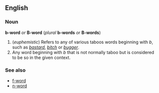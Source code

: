 ==English==
===Noun===
'''b-word''' ''or'' '''B-word''' (''plural'' '''b-words''' ''or'' '''B-words''')

#(''euphemistic'') Refers to any of various taboos words beginning with  ''b'', such as ''[[bastard]]'', ''[[bitch]]'' or ''[[bugger]]''.
#Any word beginning with ''b'' that is not normally taboo but is considered to be so in the given context.
<!-- these are all nonce words
#*[[bimbo]] in [http://lounge.bust.com/discus/messages/12/34390.html?1092034440 the BUST lounge]
#*[[bitch]] various places
#*[[biodiversity]]  &mdash; John Harte, from [http://www.defenders.org/bio-bi03.html ''DEFENDERS Magazine, Spring 1996 issue'']
#*[[bisexual]] &mdash; Melida Lo writing in [http://www.afterellen.com/People/leishahailey.html AfterEllen.com]
#*[[bishounen]] on [http://bword.ricochetmoon.net/ bword.ricochetmoon.net]
#*[[blog]] &mdash; [http://johnbokma.com/mexit/2004/04/28/dontusethebword.html John Bokma, April 28, 2004]
#*[[boring]] &mdash; Jacquie McTaggart in [http://www.articlecity.com/articles/parenting/article_142.shtml ArticleCity.com]
#*[[breakthrough]]:  ''The "B" word--breakthrough--divides scientists and journalists as no other.'' &mdash; Barry A. Palevitz and Ricki Lewis in [http://www.the-scientist.com/yr1998/july/persp_980720.html ''The Scientist 12<nowiki>[15]</nowiki>:7, Jul. 20, 1998'']
#*[[bridezilla]] &mdash; Elise Mac Adam in [http://www.indiebride.com/essays/macadam/index.html ''The B-Word, Indiebride Spring 2002]
#*[[bubble]] in the economic sense, attributed to Paul Krugman, also found in [http://www.theage.com.au/articles/2003/09/17/1063625090248.html?from=storyrhs&oneclick=true ''The Age, September 18, 2003'']
#*[[budget]] various places
#*[[bureaucracy ]] David Hall in [http://www.findarticles.com/p/articles/mi_m0JQP/is_2003_April/ai_100462812 ''New Internationalist, April, 2003'']
-->

===See also===
*[[f-word]]
*[[n-word]]